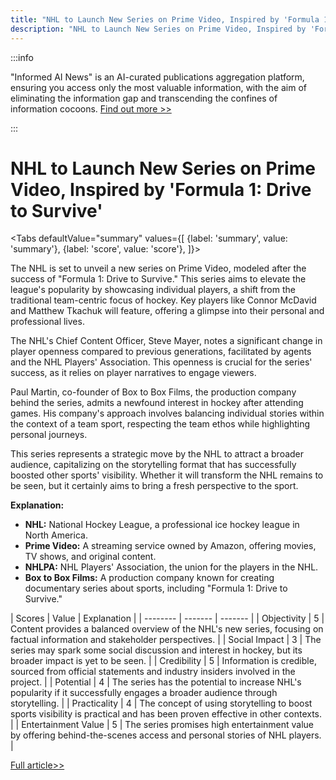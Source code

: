 ```yaml
---
title: "NHL to Launch New Series on Prime Video, Inspired by 'Formula 1: Drive to Survive'"
description: "NHL to Launch New Series on Prime Video, Inspired by 'Formula 1: Drive to Survive'"
---
```



:::info

"Informed AI News" is an AI-curated publications aggregation platform, ensuring you access only the most valuable information, with the aim of eliminating the information gap and transcending the confines of information cocoons.  [Find out more >>](/docs/guides)

:::

# NHL to Launch New Series on Prime Video, Inspired by 'Formula 1: Drive to Survive'


<Tabs
	defaultValue="summary"
	values={[
	{label: 'summary', value: 'summary'},
	{label: 'score', value: 'score'},
]}>
<TabItem value="summary">


The NHL is set to unveil a new series on Prime Video, modeled after the success of "Formula 1: Drive to Survive." This series aims to elevate the league's popularity by showcasing individual players, a shift from the traditional team-centric focus of hockey. Key players like Connor McDavid and Matthew Tkachuk will feature, offering a glimpse into their personal and professional lives.

The NHL's Chief Content Officer, Steve Mayer, notes a significant change in player openness compared to previous generations, facilitated by agents and the NHL Players' Association. This openness is crucial for the series' success, as it relies on player narratives to engage viewers.

Paul Martin, co-founder of Box to Box Films, the production company behind the series, admits a newfound interest in hockey after attending games. His company's approach involves balancing individual stories within the context of a team sport, respecting the team ethos while highlighting personal journeys.

This series represents a strategic move by the NHL to attract a broader audience, capitalizing on the storytelling format that has successfully boosted other sports' visibility. Whether it will transform the NHL remains to be seen, but it certainly aims to bring a fresh perspective to the sport.

**Explanation:**
- **NHL:** National Hockey League, a professional ice hockey league in North America.
- **Prime Video:** A streaming service owned by Amazon, offering movies, TV shows, and original content.
- **NHLPA:** NHL Players' Association, the union for the players in the NHL.
- **Box to Box Films:** A production company known for creating documentary series about sports, including "Formula 1: Drive to Survive."
</TabItem>
<TabItem value="score">
	| Scores     | Value   | Explanation |
	| -------- | ------- | ------- |
	| Objectivity  | 5    | Content provides a balanced overview of the NHL's new series, focusing on factual information and stakeholder perspectives.    |
	| Social Impact | 3     | The series may spark some social discussion and interest in hockey, but its broader impact is yet to be seen.    |
	| Credibility    | 5    | Information is credible, sourced from official statements and industry insiders involved in the project.    |
	| Potential    | 4    | The series has the potential to increase NHL's popularity if it successfully engages a broader audience through storytelling.    |
	| Practicality    | 4    | The concept of using storytelling to boost sports visibility is practical and has been proven effective in other contexts.    |
	| Entertainment Value    | 5    | The series promises high entertainment value by offering behind-the-scenes access and personal stories of NHL players.    |
</TabItem>
</Tabs>

[Full article>>](https://apnews.com/article/nhl-streaming-show-drive-to-survive-4c47a937d2f0164b57c6262dda4ff438)
